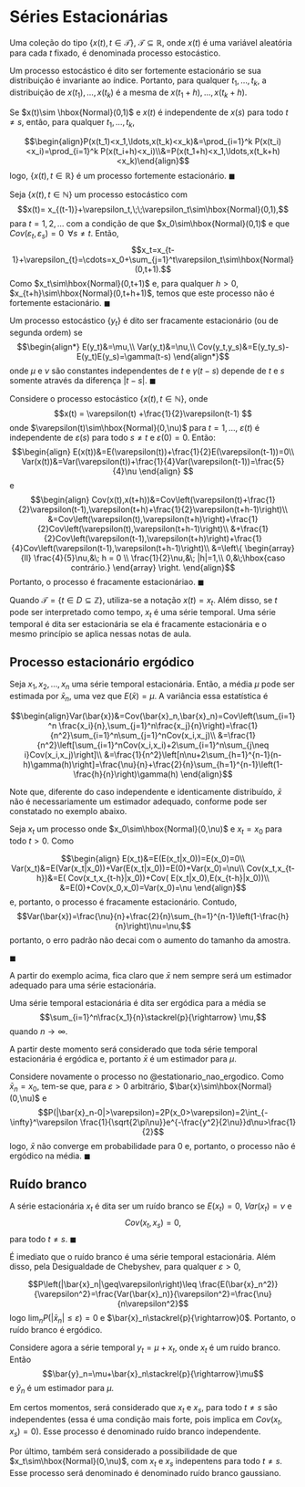 # Séries Estacionárias

Uma coleção do tipo $\{x(t),t\in\mathcal{T}\}$, $\mathcal{T}\subseteq \mathbb{R}$, onde $x(t)$ é uma variável aleatória para cada $t$ fixado,  é denominada processo estocástico.

Um processo estocástico é dito ser fortemente estacionário se sua distribuição é invariante ao índice. Portanto, para qualquer $t_1,\ldots,t_k$, a distribuição de $x(t_1),\ldots,x(t_k)$ é a mesma de $x(t_1+h),\ldots,x(t_k+h)$.  

:::{#exm-serie_estacionaria_1}
Se $x(t)\sim \hbox{Normal}(0,1)$ e $x(t)$ é independente de $x(s)$ para todo $t\neq s$, então, para qualquer $t_1,\ldots,t_k$,

$$\begin{align}P(x(t_1)<x_1,\ldots,x(t_k)<x_k)&=\prod_{i=1}^k P(x(t_i)<x_i)=\prod_{i=1}^k P(x(t_i+h)<x_i)\\&=P(x(t_1+h)<x_1,\ldots,x(t_k+h)<x_k)\end{align}$$
logo, $\{x(t),t\in \mathbb{R}\}$ é um processo fortemente estacionário.
$\blacksquare$
:::


:::{#thm-exm_estacionaria2}
Seja $\{x(t),t\in\mathbb{N}\}$ um processo estocástico com 
	$$x(t)= x_{(t-1)}+\varepsilon_t,\;\;\varepsilon_t\sim\hbox{Normal}(0,1),$$
para $t=1,2,\ldots$ com a condição de que $x_0\sim\hbox{Normal}(0,1)$ e que $Cov(\varepsilon_t,\varepsilon_s)=0\;\;\forall s\neq t$.
	Então,
	$$x_t=x_{t-1}+\varepsilon_{t}=\cdots=x_0+\sum_{j=1}^t\varepsilon_t\sim\hbox{Normal}(0,t+1).$$
	Como $x_t\sim\hbox{Normal}(0,t+1)$ e, para qualquer $h>0$, $x_{t+h}\sim\hbox{Normal}(0,t+h+1)$, temos que este processo não é fortemente estacionário.
$\blacksquare$
:::


::: {#def-fracamente}
Um processo estocástico $\{y_t\}$ é dito ser fracamente estacionário (ou de segunda ordem) se 
$$\begin{align*}
	E(y_t)&=\mu,\\
	Var(y_t)&=\nu,\\ 
	Cov(y_t,y_s)&=E(y_ty_s)-E(y_t)E(y_s)=\gamma(t-s)
	\end{align*}$$
onde $\mu$ e $\nu$ são constantes independentes de $t$ e $\gamma(t-s)$ depende de $t$ e $s$ somente através da diferença $|t-s|$.
$\blacksquare$
:::
				

:::{#exm-fracamente1}
Considere o processo estocástico $\{x(t),t\in\mathbb{N}\}$, onde 
$$x(t) = \varepsilon(t) +\frac{1}{2}\varepsilon(t-1)
$$
onde $\varepsilon(t)\sim\hbox{Normal}(0,\nu)$ para $t=1,\ldots$, $\varepsilon(t)$ é independente de $\varepsilon(s)$ para todo $s\neq t$ e $\varepsilon(0)=0$.
Então:
$$\begin{align}
E(x(t))&=E(\varepsilon(t))+\frac{1}{2}E(\varepsilon(t-1))=0\\
Var(x(t))&=Var(\varepsilon(t))+\frac{1}{4}Var(\varepsilon(t-1))=\frac{5}{4}\nu
\end{align}
$$
e
$$\begin{align}
		  Cov(x(t),x(t+h))&=Cov\left(\varepsilon(t)+\frac{1}{2}\varepsilon(t-1),\varepsilon(t+h)+\frac{1}{2}\varepsilon(t+h-1)\right)\\
		  &=Cov\left(\varepsilon(t),\varepsilon(t+h)\right)+\frac{1}{2}Cov\left(\varepsilon(t),\varepsilon(t+h-1)\right)\\
		  &+\frac{1}{2}Cov\left(\varepsilon(t-1),\varepsilon(t+h)\right)+\frac{1}{4}Cov\left(\varepsilon(t-1),\varepsilon(t+h-1)\right)\\
		  &=\left\{ \begin{array}{ll}
		  \frac{4}{5}\nu,&\; h = 0 \\		  
		  \frac{1}{2}\nu,&\; |h|=1,\\
		  0,&\;\hbox{caso contrário.}
		  \end{array} \right.
	\end{align}$$
Portanto, o processo é fracamente estacionáriao.
$\blacksquare$
:::

Quando $\mathcal{T}=\{t\in D\subseteq \mathbb{Z}\}$, utiliza-se a notação $x(t)=x_t$. Além disso, se $t$ pode ser interpretado como tempo, $x_t$ é uma série temporal.
Uma série temporal é dita ser estacionária se ela é fracamente estacionária e o mesmo princípio se aplica nessas notas de aula.  



## Processo estacionário ergódico

Seja $x_1,x_2,\ldots,x_n$ uma série temporal estacionária. Então, a média $\mu$ pode ser estimada por $\bar{x}_n$, uma vez que $E(\bar{x})=\mu$. A variância essa estatística  é

$$\begin{align}Var(\bar{x})&=Cov(\bar{x}_n,\bar{x}_n)=Cov\left(\sum_{i=1}^n \frac{x_i}{n},\sum_{j=1}^n\frac{x_j}{n}\right)=\frac{1}{n^2}\sum_{i=1}^n\sum_{j=1}^nCov(x_i,x_j)\\
&=\frac{1}{n^2}\left[\sum_{i=1}^nCov(x_i,x_i)+2\sum_{i=1}^n\sum_{j\neq i}Cov(x_i,x_j)\right]\\
&=\frac{1}{n^2}\left[n\nu+2\sum_{h=1}^{n-1}(n-h)\gamma(h)\right]=\frac{\nu}{n}+\frac{2}{n}\sum_{h=1}^{n-1}\left(1-\frac{h}{n}\right)\gamma(h)
\end{align}$$
	
Note que, diferente do caso independente e identicamente distribuído, $\bar{x}$ não é necessariamente um estimador adequado, conforme pode ser constatado no exemplo abaixo.


:::{#exm-estationario_nao_ergodico}
Seja $x_t$ um processo onde $x_0\sim\hbox{Normal}(0,\nu)$ e $x_t=x_0$ para todo $t>0$. Como

$$\begin{align}
E(x_t)&=E(E(x_t|x_0))=E(x_0)=0\\
Var(x_t)&=E(Var(x_t|x_0))+Var(E(x_t|x_0))=E(0)+Var(x_0)=\nu\\
Cov(x_t,x_{t-h})&=E( Cov(x_t,x_{t-h}|x_0))+Cov( E(x_t|x_0),E(x_{t-h}|x_0))\\
&=E(0)+Cov(x_0,x_0)=Var(x_0)=\nu
\end{align}$$
e, portanto, o processo é fracamente estacionário. Contudo, 
$$Var(\bar{x})=\frac{\nu}{n}+\frac{2}{n}\sum_{h=1}^{n-1}\left(1-\frac{h}{n}\right)\nu=\nu,$$
portanto, o erro padrão não decai com o aumento do tamanho da amostra. 

$\blacksquare$
:::

A partir do exemplo acima, fica claro que $\bar{x}$ nem sempre será um estimador adequado para uma série estacionária. 

::: {#def-ergodica}
Uma série temporal estacionária é dita ser ergódica para a média se
$$\sum_{i=1}^n\frac{x_1}{n}\stackrel{p}{\rightarrow} \mu,$$
quando $n\rightarrow\infty$.
:::

A partir deste momento será considerado que toda série temporal estacionária é ergódica e, portanto $\bar{x}$ é um estimador para $\mu$. 

:::{#exm-estationario_nao_ergodico_conclusao}

Considere novamente o processo no @estationario_nao_ergodico. Como
$\bar{x}_n=x_0$, tem-se que, para $\varepsilon>0$ arbitrário, $\bar{x}\sim\hbox{Normal}(0,\nu)$ e 
$$P(|\bar{x}_n-0|>\varepsilon)=2P(x_0>\varepsilon)=2\int_{-\infty}^\varepsilon \frac{1}{\sqrt{2\pi\nu}}e^{-\frac{y^2}{2\nu}}d\nu>\frac{1}{2}$$
logo, $\bar{x}$ não converge em probabilidade para $0$ e, portanto, o processo não é ergódico na média.
$\blacksquare$
:::


## Ruído branco

:::{#def-ruido_branco}
A série estacionária $x_t$ é dita ser um ruído branco se $E(x_t)=0$, $Var(x_t)=\nu$ e
		$$\begin{equation}
		Cov(x_t,x_s)=0,
		\end{equation}$$
para todo $t\neq s$.
$\blacksquare$
::: 

É imediato que o ruído branco é uma série temporal estacionária. Além disso, pela Desigualdade de Chebyshev, para qualquer $\varepsilon>0$, 

$$P\left(|\bar{x}_n|\geq\varepsilon\right)\leq \frac{E(\bar{x}_n^2)}{\varepsilon^2}=\frac{Var(\bar{x}_n)}{\varepsilon^2}=\frac{\nu}{n\varepsilon^2}$$
logo $\lim_{n}P(|\bar{x}_n|\leq \varepsilon)=0$ e $\bar{x}_n\stackrel{p}{\rightarrow}0$. Portanto, o ruído branco é ergódico.

Considere agora a série temporal $y_t=\mu+x_t$, onde $x_t$ é um ruído branco. Então 
$$\bar{y}_n=\mu+\bar{x}_n\stackrel{p}{\rightarrow}\mu$$
e $\bar{y}_n$ é um estimador para $\mu$.

Em certos momentos, será considerado que $x_t$ e $x_s$, para todo $t\neq s$ são independentes (essa é uma condição mais forte, pois implica em $Cov(x_t,x_s)=0$). Esse processo é denominado ruído branco independente.

Por último, também será considerado a possibilidade de que $x_t\sim\hbox{Normal}(0,\nu)$, com $x_t$ e $x_s$ indepentens para todo $t\neq s$. Esse processo será denominado é denominado ruído branco gaussiano. 